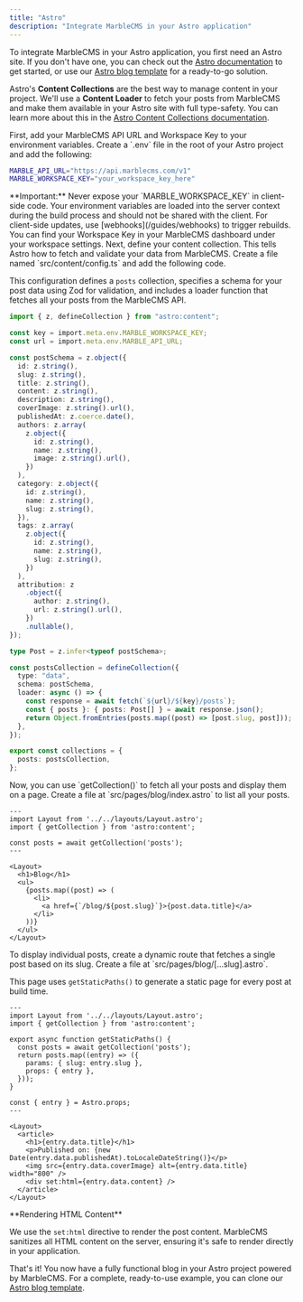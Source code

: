 ```yaml
---
title: "Astro"
description: "Integrate MarbleCMS in your Astro application"
---
```


To integrate MarbleCMS in your Astro application, you first need an Astro site. If you don't have one, you can check out the [Astro documentation](https://docs.astro.build/en/tutorial/0-introduction/) to get started, or use our [Astro blog template](https://github.com/taqh/astro-example) for a ready-to-go solution.

Astro's **Content Collections** are the best way to manage content in your project. We'll use a **Content Loader** to fetch your posts from MarbleCMS and make them available in your Astro site with full type-safety. You can learn more about this in the [Astro Content Collections documentation](https://docs.astro.build/en/guides/content-collections/).

<Steps>
<Step title="Set up environment variables">
First, add your MarbleCMS API URL and Workspace Key to your environment variables. Create a `.env` file in the root of your Astro project and add the following:

```bash .env
MARBLE_API_URL="https://api.marblecms.com/v1"
MARBLE_WORKSPACE_KEY="your_workspace_key_here"
```

<Warning>
  **Important:** Never expose your `MARBLE_WORKSPACE_KEY` in client-side code.
  Your environment variables are loaded into the server context during the build
  process and should not be shared with the client. For client-side updates, use
  [webhooks](/guides/webhooks) to trigger rebuilds.
</Warning>

<Tip>
You can find your Workspace Key in your MarbleCMS dashboard under your workspace settings.
</Tip>
</Step>

<Step title="Configure your content collection">
Next, define your content collection. This tells Astro how to fetch and validate your data from MarbleCMS. Create a file named `src/content/config.ts` and add the following code.

This configuration defines a `posts` collection, specifies a schema for your post data using Zod for validation, and includes a loader function that fetches all your posts from the MarbleCMS API.

```typescript src/content.config.ts
import { z, defineCollection } from "astro:content";

const key = import.meta.env.MARBLE_WORKSPACE_KEY;
const url = import.meta.env.MARBLE_API_URL;

const postSchema = z.object({
  id: z.string(),
  slug: z.string(),
  title: z.string(),
  content: z.string(),
  description: z.string(),
  coverImage: z.string().url(),
  publishedAt: z.coerce.date(),
  authors: z.array(
    z.object({
      id: z.string(),
      name: z.string(),
      image: z.string().url(),
    })
  ),
  category: z.object({
    id: z.string(),
    name: z.string(),
    slug: z.string(),
  }),
  tags: z.array(
    z.object({
      id: z.string(),
      name: z.string(),
      slug: z.string(),
    })
  ),
  attribution: z
    .object({
      author: z.string(),
      url: z.string().url(),
    })
    .nullable(),
});

type Post = z.infer<typeof postSchema>;

const postsCollection = defineCollection({
  type: "data",
  schema: postSchema,
  loader: async () => {
    const response = await fetch(`${url}/${key}/posts`);
    const { posts }: { posts: Post[] } = await response.json();
    return Object.fromEntries(posts.map((post) => [post.slug, post]));
  },
});

export const collections = {
  posts: postsCollection,
};
```

</Step>

<Step title="Display a list of posts">
Now, you can use `getCollection()` to fetch all your posts and display them on a page. Create a file at `src/pages/blog/index.astro` to list all your posts.

```astro src/pages/blog/index.astro
---
import Layout from '../../layouts/Layout.astro';
import { getCollection } from 'astro:content';

const posts = await getCollection('posts');
---

<Layout>
  <h1>Blog</h1>
  <ul>
    {posts.map((post) => (
      <li>
        <a href={`/blog/${post.slug}`}>{post.data.title}</a>
      </li>
    ))}
  </ul>
</Layout>
```

</Step>

<Step title="Display a single post">
To display individual posts, create a dynamic route that fetches a single post based on its slug. Create a file at `src/pages/blog/[...slug].astro`.

This page uses `getStaticPaths()` to generate a static page for every post at build time.

```astro src/pages/blog/[...slug].astro
---
import Layout from '../../layouts/Layout.astro';
import { getCollection } from 'astro:content';

export async function getStaticPaths() {
  const posts = await getCollection('posts');
  return posts.map((entry) => ({
    params: { slug: entry.slug },
    props: { entry },
  }));
}

const { entry } = Astro.props;
---

<Layout>
  <article>
    <h1>{entry.data.title}</h1>
    <p>Published on: {new Date(entry.data.publishedAt).toLocaleDateString()}</p>
    <img src={entry.data.coverImage} alt={entry.data.title} width="800" />
    <div set:html={entry.data.content} />
  </article>
</Layout>
```

<Info>
  **Rendering HTML Content**

We use the `set:html` directive to render the post content. MarbleCMS sanitizes all HTML content on the server, ensuring it's safe to render directly in your application.

</Info>
</Step>
</Steps>

That's it! You now have a fully functional blog in your Astro project powered by MarbleCMS. For a complete, ready-to-use example, you can clone our [Astro blog template](https://github.com/taqh/astro-example).
